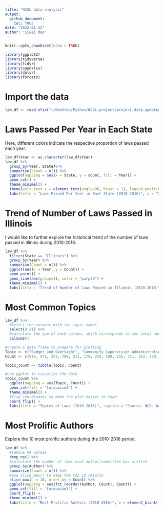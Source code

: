 ```yaml
---
title: "NCSL data analysis"
output: 
  github_document:
    toc: TRUE
date: "2022-01-12"
author: "Siwei Mao"
---
```


```r
knitr::opts_chunk$set(echo = TRUE)
```

```r
library(ggplot2)
library(tidyverse)
library(tidyr)
library(openxlsx)
library(dplyr)
library(forcats)
```

# Import the data
```r
law_df <- read.xlsx("~/Desktop/Python/NCSL-project/project_data_updated.xlsx", detectDates = TRUE)
```

# Laws Passed Per Year in Each State
  Here, different colors indicate the respective proportion of laws passed each year.
```r
law_df$Year <- as.character(law_df$Year)
law_df %>% 
  group_by(Year, State)%>%
  summarize(count = n()) %>%
  ggplot(mapping = aes(x = State, y = count, fill = Year)) +
  geom_col() +
  theme_minimal() +
  theme(axis.text.x = element_text(angle=90, hjust = 1), legend.position=c(0.7, 0.8), legend.direction = "horizontal") +
  labs(title = "Laws Passed Per Year in Each State (2010-2016)", x = "State", y = "Count", caption = "Source: NCSL Database")

```
# Trend of Number of Laws Passed in Illinois
  I would like to further explore the historical trend of the number of laws passed in Illinois during 2010-2016.
```r
law_df %>%
  filter(State == "Illinois") %>%
  group_by(Year) %>%
  summarize(Count = n()) %>%
  ggplot(aes(x = Year, y = Count)) +
  geom_point() +
  geom_line(aes(group=1), color = "purple") +
  theme_minimal() +
  labs(title = "Trend of Number of Laws Passed in Illinois (2010-2016)", caption = "Source: NCSL Database")
```

# Most Common Topics
```r
law_df %>%
  #select the columns with the topic names
  select(9:21) %>%
  #calculate the sum of each column, which corresponds to the total number of times each topic appears
  colSums() 

#create a data frame to prepare for plotting
Topic <- c("Budget and Oversight", "Community Supervision Administration", "Community Supervision Programs", "Correctional Facility Administration", "Diversion and Sentencing Alternatives", "Inmate Programs", "Reentry Barriers and Access to Services", "Reentry OVersight and Organization", "Reentry Programs and Supervision", "Release and Discharge", "Sentencing and Criminal Penalties", "Specialized Populations", "Treatment-Based Programs")
Count <- c(515, 471, 293, 788, 211, 179, 234, 109, 155, 311, 363, 270, 330)

topic_count <- tibble(Topic, Count)

#use ggplot to visualize the data
topic_count %>%
  ggplot(mapping = aes(Topic, Count)) +
  geom_col(fill = "turquoise3") + 
  theme_minimal() +
  #flip coordinates to make the plot easier to read
  coord_flip() +
  labs(title = "Topics of Laws (2010-2016)", caption = "Source: NCSL Database")
```

# Most Prolific Authors
  Explore the 10 most prolific authors during the 2010-2016 period.
```r
law_df %>%
  #remove NA values
  drop_na() %>%
  #calculate the number of laws each author/committee has written 
  group_by(Author) %>%
  summarize(Count = n()) %>%
  #use slice_max() to keep the top 10 results
  slice_max(n = 10, order_by = Count) %>%
  ggplot(mapping = aes(fct_reorder(Author, Count), Count)) +
  geom_col(fill = "turquoise3") +
  coord_flip() +
  theme_minimal() +
  labs(title = "Most Prolific Authors (2010-2016)", x = element_blank(), y = element_blank(), caption = "Source: NCSL Database")
 
```
